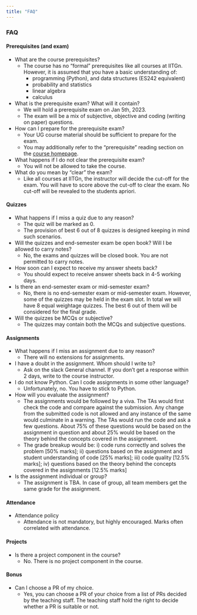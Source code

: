 ```yaml
---
title: "FAQ"
---
```


### FAQ

#### Prerequisites (and exam)

- What are the course prerequisites?
    - The course has no "formal" prerequisites like all courses at IITGn. However, it is assumed that you have a basic understanding of: 
        - programming (Python), and data structures (ES242 equivalent)
        - probability and statistics 
        - linear algebra 
        - calculus 
- What is the prerequisite exam? What will it contain?
    - We will hold a prerequisite exam on Jan 5th, 2023. 
    - The exam will be a mix of subjective, objective and coding (writing on paper) questions.
- How can I prepare for the prerequisite exam?
    - Your UG course material should be sufficient to prepare for the exam.
    - You may additionally refer to the "prerequisite" reading section on the [course homepage](../index.qmd).
- What happens if I do not clear the prerequisite exam?
    - You will not be allowed to take the course.
- What do you mean by "clear" the exam?
    - Like all courses at IITGn, the instructor will decide the cut-off for the exam. You will have to score above the cut-off to clear the exam. No cut-off will be revealed to the students apriori.

#### Quizzes

- What happens if I miss a quiz due to any reason?
    - The quiz will be marked as 0.
    - The provision of best 6 out of 8 quizzes is designed keeping in mind such scenarios.
- Will the quizzes and end-semester exam be open book? Will I be allowed to carry notes?
    - No, the exams and quizzes will be closed book. You are not permitted to carry notes.
- How soon can I expect to receive my answer sheets back?
    - You should expect to receive answer sheets back in 4-5 working days.
- Is there an end-semester exam or mid-semester exam?
    - No, there is no end-semester exam or mid-semester exam. However, some of the quizzes may be held in the exam slot. In total we will have 8 equal weightage quizzes. The best 6 out of them will be considered for the final grade.
- Will the quizzes be MCQs or subjective?
    - The quizzes may contain both the MCQs and subjective questions.

#### Assignments
- What happens if I miss an assignment due to any reason?
    - There will no extensions for assignments.
- I have a doubt in the assignment. Whom should I write to?
    - Ask on the slack General channel. If you don't get a response within 2 days, write to the course instructor.
- I do not know Python. Can I code assignments in some other language?
    - Unfortunately, no. You have to stick to Python.
- How will you evaluate the assignment?
    - The assignments would be followed by a viva. The TAs would first check the code and compare against the submission. Any change from the submitted code is not allowed and any instance of the same would culminate in a warning. The TAs would run the code and ask a few questions. About 75% of these questions would be based on the assignment in question and about 25% would be based on the theory behind the concepts covered in the assignment. 
    - The grade breakup would be: i) code runs correctly and solves the problem [50% marks]; ii) questions based on the assignment and student understanding of code [25% marks]; iii) code quality [12.5% marks]; iv) questions based on the theory behind the concepts covered in the assignments [12.5% marks]
- Is the assignment individual or group?
    - The assignment is TBA. In case of group, all team members get the same grade for the assignment.

#### Attendance

- Attendance policy
    - Attendance is not mandatory, but highly encouraged. Marks often correlated with attendance. 

#### Projects

- Is there a project component in the course?
    - No. There is no project component in the course. 

#### Bonus

- Can I choose a PR of my choice.
    - Yes, you can choose a PR of your choice from a list of PRs decided by the teaching staff. The teaching staff hold the right to decide whether a PR is suitable or not.





